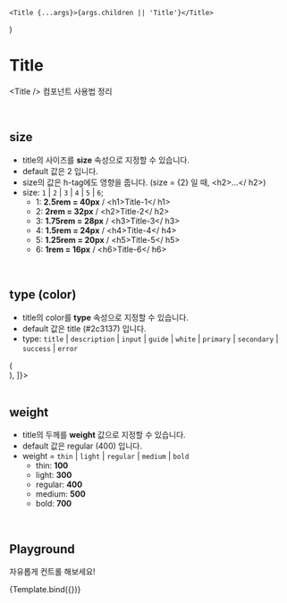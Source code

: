 
<Meta title="atoms/Title" component={Title} />

	<Title {...args}>{args.children || 'Title'}</Title>
)

# Title

&lt;Title /&gt; 컴포넌트 사용법 정리

<br />

## size

- title의 사이즈를 **size** 속성으로 지정할 수 있습니다.
- default 값은 2 입니다.
- size의 값은 h-tag에도 영향을 줍니다. (size = {2} 일 때, &lt;h2&gt;...&lt;/ h2&gt;)
- size: `1` | `2` | `3` | `4` | `5` | `6`;
	- 1: **2.5rem = 40px** / &lt;h1&gt;Title-1&lt;/ h1&gt;
	- 2: **2rem = 32px** / &lt;h2&gt;Title-2&lt;/ h2&gt;
	- 3: **1.75rem = 28px** / &lt;h3&gt;Title-3&lt;/ h3&gt;
	- 4: **1.5rem = 24px** / &lt;h4&gt;Title-4&lt;/ h4&gt;
	- 5: **1.25rem = 20px** / &lt;h5&gt;Title-5&lt;/ h5&gt;
	- 6: **1rem = 16px** / &lt;h6&gt;Title-6&lt;/ h6&gt;

<Canvas>
	<Story name="Size">
		<Title size={1}>Title-1</Title>
		<Title size={2}>Title-2</Title>
		<Title size={3}>Title-3</Title>
		<Title size={4}>Title-4</Title>
		<Title size={5}>Title-5</Title>
		<Title size={6}>Title-6</Title>
	</Story>
</Canvas>

<br />

## type (color)

- title의 color를 **type** 속성으로 지정할 수 있습니다.
- default 값은 title (#2c3137) 입니다.
- type: `title` | `description` | `input` | `guide` | `white` | `primary` | `secondary` | `success` | `error`

<Canvas>
	<Story 
		name="Color"
		decorators={[
			(Story) => (
				<div style={{ display: 'flex', flexDirection: 'column', gap: '8px' }}>
					<Story />
				</div>
			),
    ]}>
		<Title type="title">title</Title>
		<Title type="description">description</Title>
		<Title type="input">input</Title>
		<Title type="guide">guide</Title>
		<div style={{ background: '#2c3137' }}>
			<Title type="white">white</Title>
		</div>
		<Title type="primary">primary</Title>
		<Title type="secondary">secondary</Title>
		<Title type="success">success</Title>
		<Title type="error">error</Title>
	</Story>
</Canvas>

<br />

## weight

- title의 두께를 **weight** 값으로 지정할 수 있습니다.
- default 값은 regular (400) 입니다.
- weight = `thin` | `light` | `regular` | `medium` | `bold`
	- thin: **100**
	- light: **300**
	- regular: **400**
	- medium: **500**
	- bold: **700**

<Canvas>
	<Story name="Weight">
		<Title weight="thin">thin</Title>
		<Title weight="light">light</Title>
		<Title weight="regular">regular</Title>
		<Title weight="medium">medium</Title>
		<Title weight="bold">bold</Title>
	</Story>
</Canvas>

<br />

## Playground

자유롭게 컨트롤 해보세요!

<Canvas>
	<Story
		name="Playground"
		argTypes={{
			className: {
				table: {
					disable: true
				}
			},
			style: {
				table: {
					disable: true
				}
			},
			children: {
				description: 'text',
				control: 'text'
			}
		}}
	>
		{Template.bind({})}
	</Story>
</Canvas>

<ArgsTable story="Playground" />
